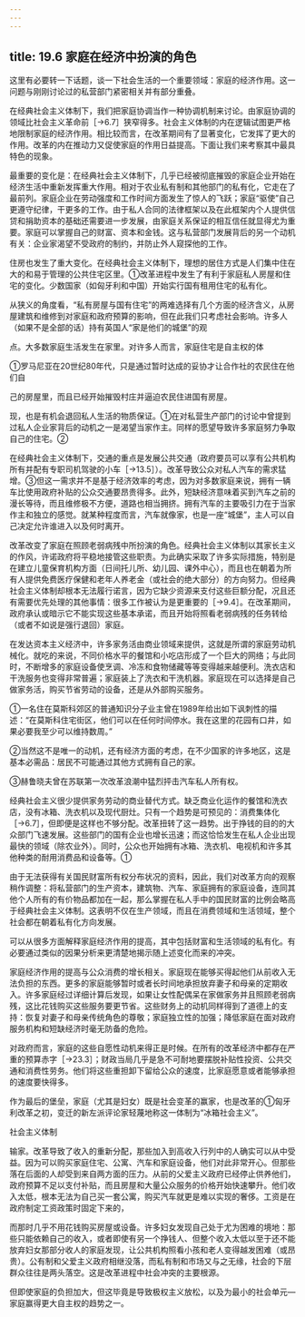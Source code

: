 ```yaml
---
---
---
```

title: 19.6 家庭在经济中扮演的角色
---



这里有必要转一下话题，谈一下社会生活的一个重要领域：家庭的经济作用。这一问题与刚刚讨论过的私营部门紧密相关并有部分重叠。

在经典社会主义体制下，我们把家庭协调当作一种协调机制来讨论。由家庭协调的领域比社会主义革命前［→6.7］狭窄得多。社会主义体制的内在逻辑试图更严格地限制家庭的经济作用。相比较而言，在改革期间有了显著变化，它发挥了更大的作用。改革的内在推动力又促使家庭的作用日益提高。下面让我们来考察其中最具特色的现象。

最重要的变化是：在经典社会主义体制下，几乎已经被彻底摧毁的家庭企业开始在经济生活中重新发挥重大作用。相对于农业私有制和其他部门的私有化，它走在了最前列。家庭企业在劳动强度和工作时间方面发生了惊人的飞跃；家庭“驱使”自己更遵守纪律，干更多的工作。由于私人合同的法律框架以及在此框架内个人提供信贷和捐助资本的基础还需要进一步发展，由家庭关系保证的相互信任就显得尤为重要。家庭可以掌握自己的财富、资本和金钱。这与私营部门发展背后的另一个动机有关：企业家渴望不受政府的制约，并防止外人窥探他的工作。

住房也发生了重大变化。在经典社会主义体制下，理想的居住方式是人们集中住在大的和易于管理的公共住宅区里。①改革进程中发生了有利于家庭私人房屋和住宅的变化。少数国家（如匈牙利和中国）开始实行国有租用住宅的私有化。

从狭义的角度看，“私有房屋与国有住宅”的两难选择有几个方面的经济含义，从房屋建筑和维修到对家庭和政府预算的影响，但在此我们只考虑社会影响。许多人（如果不是全部的话）持有英国人“家是他们的城堡”的观

点。大多数家庭生活发生在家里。对许多人而言，家庭住宅是自主权的体

①罗马尼亚在20世纪80年代，只是通过暂时达成的妥协才让合作社的农民住在他们自

己的房屋里，而且已经开始摧毁村庄并逼迫农民住进国有房屋。


现，也是有机会退回私人生活的物质保证。①在对私营生产部门的讨论中曾提到过私人企业家背后的动机之一是渴望当家作主。同样的愿望导致许多家庭努力争取自己的住宅。②

在经典社会主义体制下，交通的重点是发展公共交通（政府要员可以享有公共机构所有并配有专职司机驾驶的小车［→13.5］）。改革导致公众对私人汽车的需求猛增。③但这一需求并不是基于经济效率的考虑，因为对多数家庭来说，拥有一辆车比使用政府补贴的公众交通要昂贵得多。此外，短缺经济意味着买到汽车之前的漫长等待，而且维修极不方便，道路也相当拥挤。拥有汽车的主要吸引力在于当家作主和独立的感觉。就某种程度而言，汽车就像家，也是一座“城堡”，主人可以自己决定允许谁进入以及何时离开。

改革改变了家庭在照顾老弱病残中所扮演的角色。经典社会主义体制以其家长主义的作风，许诺政府将平稳地接管这些职责。为此确实采取了许多实际措施，特别是在建立儿童保育机构方面（日间托儿所、幼儿园、课外中心），而且也在朝着为所有人提供免费医疗保健和老年人养老金（或社会的绝大部分）的方向努力。但经典社会主义体制却根本无法履行诺言，因为它缺少资源来支付这些巨额分配，况且还有需要优先处理的其他事情：很多工作被认为是更重要的［→9.4］。在改革期间，政府承认或暗示它不能实现这些基本承诺，而且开始将照看老弱病残的任务转给（或者不如说是强行退回）家庭。

在发达资本主义经济中，许多家务活由商业领域来提供，这就是所谓的家庭劳动机械化。就吃的来说，不同价格水平的餐馆和小吃店形成了一个巨大的网络；与此同时，不断增多的家庭设备使烹调、冷冻和食物储藏等等变得越来越便利。洗衣店和干洗服务也变得非常普遍；家庭装上了洗衣和干洗机器。家庭现在可以选择是自己做家务活，购买节省劳动的设备，还是从外部购买服务。

①一名住在莫斯科郊区的普通知识分子业主曾在1989年给出如下讽刺性的描述：“在莫斯科住宅街区，他们可以在任何时间停水。我在这里的花园有口井，如果必要我至少可以维持数周。”

②当然这不是唯一的动机，还有经济方面的考虑，在不少国家的许多地区，这是基本必需品：居民不可能通过其他方式拥有自己的家。

③赫鲁晓夫曾在苏联第一次改革浪潮中猛烈抨击汽车私人所有权。



经典社会主义很少提供家务劳动的商业替代方式。缺乏商业化运作的餐馆和洗衣店，没有冰箱、洗衣机以及现代厨灶。只有一个趋势是可预见的：消费集体化［→6.7］，但即便是这样也不够分配。改革扭转了这一趋势。出于挣钱的目的的大众部门飞速发展。这些部门的国有企业也增长迅速；而这恰恰发生在私人企业出现最快的领域（除农业外）。同时，公众也开始拥有冰箱、洗衣机、电视机和许多其他种类的耐用消费品和设备等。①

由于无法获得有关国民财富所有权分布状况的资料，因此，我们对改革方向的观察稍作调整：将私营部门的生产资本，建筑物、汽车、家庭拥有的家庭设备，连同其他个人所有的有价物品都加在一起，那么掌握在私人手中的国民财富的比例会略高于经典社会主义体制。这表明不仅在生产领域，而且在消费领域和生活领域，整个社会都在朝着私有化方向发展。

可以从很多方面解释家庭经济作用的提高，其中包括财富和生活领域的私有化。有必要通过类似的因果分析来更清楚地揭示随上述变化而来的冲突。

家庭经济作用的提高与公众消费的增长相关。家庭现在能够买得起他们从前收入无法负担的东西。更多的家庭能够暂时或者长时间地承担放弃妻子和母亲的定期收入。许多家庭经过详细计算后发现，如果让女性配偶呆在家做家务并且照顾老弱病残，这比花钱购买这些服务要更节省。这些财务上的动机同样得到了道德上的支持：恢复对妻子和母亲传统角色的尊敬；家庭独立性的加强；降低家庭在面对政府服务机构和短缺经济时毫无防备的危险。

对政府而言，家庭的这些自愿性动机来得正是时候。在所有的改革经济中都存在严重的预算赤字［→23.3］；财政当局几乎是急不可耐地要摆脱补贴性投资、公共交通和消费性劳务。他们将这些重担卸下留给公众的速度，比家庭愿意或者能够承担的速度要快得多。

作为最后的堡垒，家庭（尤其是妇女）既是社会变革的赢家，也是改革的①匈牙利改革之初，变迁的新左派评论家轻蔑地称这一体制为“冰箱社会主义”。

社会主义体制

输家。改革导致了收入的重新分配，那些加入到高收入行列中的人确实可以从中受益。因为可以购买家庭住宅、公寓、汽车和家庭设备，他们对此非常开心。但那些落在后面的人却受到来自两方面的压力。从前的父爱主义政府已经停止供养他们，政府预算不足以支付补贴，而且房屋和大量公众服务的价格开始快速攀升。他们收入太低，根本无法为自己买一套公寓，购买汽车就更是难以实现的奢侈。工资是在政府制定工资政策时固定下来的，

而那时几乎不用花钱购买房屋或设备。许多妇女发现自己处于尤为困难的境地：那些只能依赖自己的收入，或者即使有另一个挣钱人、但整个收入太低以至于还不能放弃妇女那部分收人的家庭发现，让公共机构照看小孩和老人变得越发困难（或昂贵）。公有制和父爱主义政府相继没落，而私有制和市场又与之无缘，社会的下层群众往往是两头落空。这是改革进程中社会冲突的主要根源。

但即使家庭的负担加大，但这毕竟是导致极权主义放松，以及为最小的社会单元—家庭赢得更大自主权的趋势之一。